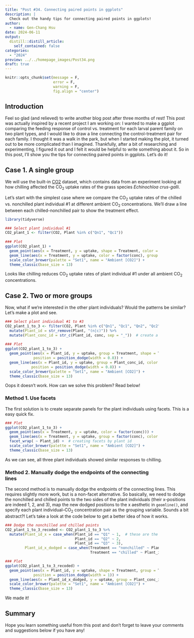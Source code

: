 ```yaml
---
title: "Post #34. Connecting paired points in ggplots"
description: |
  Check out the handy tips for connecting paired points in ggplots!
author:
  - name: Gen-Chang Hsu
date: 2024-06-11
output:
  distill::distill_article:
    self_contained: false
categories:
  - "2024"
preview: ../../homepage_images/Post34.png
draft: true
---
```


<!-- Webpage style -->

<style>
d-article a {
  color: #2780e3 !important;
  border-bottom: none !important;
}

d-article a:hover {
  color: #2780e3 !important;
  border-bottom: 2px solid !important;
}

d-byline {
  margin-left: -10% !important;
}

d-title {
  margin-left: -10%;
}

d-title h1{
  font-size: 45px;
  width: 130%;
}

d-article {
  margin-left: -10%;
}

p {
  width: 120%;
}

d-article h2 {
  width: 120%;
}

d-article h3 {
  width: 120%;
  font-size: 28px;
}

div.article-footer{
  width: 120%;
}

d-article div.sourceCode { 
  width: 120% !important;
}

d-article pre { 
  width: 120% !important;
}

div.l-body {
  width: 120% !important;
}

d-article table thead tr {
  height: 60px !important;
  width: 210px !important;
}

d-article table thead th {
  height: 60px !important;
  font-size: 22px !important;
  width: 210px !important;
}

d-article table tbody tr td {
  font-size: 21px !important;
  height: 60px !important;
  text-align: center !important;
  width: 210px !important;
}

div.l-body img {
    margin-right: 20% !important;
}

</style>

<head>
  <base target="_blank">
</head>

```r
knitr::opts_chunk$set(message = F, 
                      error = F, 
                      warning = F,
                      fig.align = "center")

```

<!-- Start of the article -->

## Introduction

Feel so glad (and relieved) to write another blog post after three months of rest! This post was actually inspired by a recent project I am working on: I wanted to make a ggplot comparing the feeding response of control vs. treatment for each larval parent family on two plant types, and I would like to draw a line connecting the control-treatment pair for each family. I thought it was a walk in the park, but when I started making the plot, it turned out to be more complicated than I imagined. Thankfully, after a bit of researching and experimenting, I figured it out and I felt it would be helpful to write something about it. So in this post, I'll show you the tips for connecting paired points in ggplots. Let's do it!


## Case 1. A single group

We will use the built-in [CO2](https://www.rdocumentation.org/packages/datasets/versions/3.6.2/topics/CO2) dataset, which contains data from an experiment looking at how chilling affected the CO~2~ uptake rates of the grass species *Echinochloa crus-galli*. 

Let's start with the simplest case where we compare the CO~2~ uptake rates of the chilled vs. nonchilled plant individual #1 at different ambient CO~2~ concentrations. We'll draw a line between each chilled-nonchilled pair to show the treatment effect.

```r
library(tidyverse)

### Select plant individual #1
CO2_plant_1 <- filter(CO2, Plant %in% c("Qn1", "Qc1")) 
  
### Plot  
ggplot(CO2_plant_1) + 
  geom_point(aes(x = Treatment, y = uptake, shape = Treatment, color = factor(conc))) + 
  geom_line(aes(x = Treatment, y = uptake, color = factor(conc), group = factor(conc))) + 
  scale_color_brewer(palette = "Set1", name = "Ambient [CO2]") + 
  theme_classic(base_size = 13)

```

Looks like chilling reduces CO~2~ uptake rates of plant individual #1 under all ambient CO~2~ concentrations.


## Case 2. Two or more groups

Now, what if we're interested in the other plant individuals? Would the patterns be similar? Let's make a plot and see.

```r
### Select plant individual #1 to #3
CO2_plant_1_to_3 <- filter(CO2, Plant %in% c("Qn1", "Qc1", "Qn2", "Qc2", "Qn3", "Qc3")) %>% 
  mutate(Plant_id = str_remove(Plant, "(n|c)")) %>% 
  mutate(Plant_conc_id = str_c(Plant_id, conc, sep = "_"))  # create a unique id for the paired points
  
### Plot  
ggplot(CO2_plant_1_to_3) + 
  geom_point(aes(x = Plant_id, y = uptake, group = Treatment, shape = Treatment, color = factor(conc)),
             position = position_dodge(width = 0.8)) + 
  geom_line(aes(x = Plant_id, y = uptake, group = Plant_conc_id, color = factor(conc)),
            position = position_dodge(width = 0.8)) + 
  scale_color_brewer(palette = "Set1", name = "Ambient [CO2]") + 
  theme_classic(base_size = 13)

```

Oops it doesn't work. How can we solve this problem? Read below!

### Method 1. Use facets

The first solution is to create separate panels for the plant individuals using facets. This is a easy quick fix.

```r
### Plot  
ggplot(CO2_plant_1_to_3) + 
  geom_point(aes(x = Treatment, y = uptake, color = factor(conc))) + 
  geom_line(aes(x = Treatment, y = uptake, group = factor(conc), color = factor(conc))) + 
  facet_wrap( ~ Plant_id) +  # creating facets by plant id
  scale_color_brewer(palette = "Set1", name = "Ambient [CO2]") + 
  theme_classic(base_size = 13)

```

As we can see, all three plant individuals showed similar responses to chilling.

### Method 2. Manually dodge the endpoints of the connecting lines

The second method is to manually dodge the endpoints of the connecting lines. This requires slightly more work, but is a non-facet alternative. So basically, we need to dodge the nonchilled and chilled points to the two sides of the plant individuals (their x-positions are indeed 1, 2, and 3), map the new dodged positions to the x aesthetic in `geomline()`, and specify each plant individual–CO~2~ concentration pair as the grouping variable. Sounds a bit abstract?! Let's take a look at the code below to get a better idea of how it works.

```r
### Dodge the nonchilled and chilled points
CO2_plant_1_to_3_recoded <- CO2_plant_1_to_3 %>% 
  mutate(Plant_id_x = case_when(Plant_id == "Q1" ~ 1,  # these are the x-positions of the three plant individuals
                                Plant_id == "Q2" ~ 2,
                                Plant_id == "Q3" ~ 3),
         Plant_id_x_dodged = case_when(Treatment == "nonchilled" ~ Plant_id_x - 0.25,  # dodge the "nonchilled" points to the left of the plant individuals
                                       Treatment == "chilled" ~ Plant_id_x + 0.25))   # dodge the "chilled" points to the right of the plant individuals

### Plot
ggplot(CO2_plant_1_to_3_recoded) + 
  geom_point(aes(x = Plant_id, y = uptake, shape = Treatment, group = Treatment, color = factor(conc)),
             position = position_dodge(width = 1)) + 
  geom_line(aes(x = Plant_id_x_dodged, y = uptake, group = Plant_conc_id, color = factor(conc))) + 
  scale_color_brewer(palette = "Set1", name = "Ambient [CO2]") + 
  theme_classic(base_size = 13)

```
We made it!

## Summary




Hope you learn something useful from this post and don't forget to leave your comments and suggestions below if you have any!





